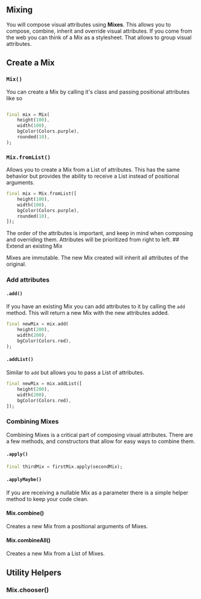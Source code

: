 

## Mixing

You will compose visual attributes using **Mixes**. This allows you to compose, combine, inherit and override visual attributes. If you come from the web you can think of a Mix as a stylesheet. That allows to group visual attributes.
## Create a Mix

### `Mix()`

You can create a Mix by calling it's class and passing positional attributes like so

```dart

final mix = Mix(
    height(100),
    width(100),
    bgColor(Colors.purple),
    rounded(10),
);

```

### `Mix.fromList()`

Allows you to create a Mix from a List of attributes. This has the same behavior but provides the ability to receive a List instead of positional arguments.

```dart
final mix = Mix.fromList([
    height(100),
    width(100),
    bgColor(Colors.purple),
    rounded(10),
]);
```

<Callout emoji="⚠️">
  The order of the attributes is important, and keep in mind when composing and
  overriding them. Attributes will be prioritized from right to left.
</Callout>
## Extend an existing Mix

Mixes are immutable. The new Mix created will inherit all attributes of the original.

### Add attributes

#### `.add()`

If you have an existing Mix you can add attributes to it by calling the `add` method. This will return a new Mix with the new attributes added.

```dart
final newMix = mix.add(
    height(200),
    width(200),
    bgColor(Colors.red),
);
```

#### `.addList()`

Similar to `add` but allows you to pass a List of attributes.

```dart
final newMix = mix.addList([
    height(200),
    width(200),
    bgColor(Colors.red),
]);
```

### Combining Mixes

Combining Mixes is a critical part of composing visual attributes. There are a few methods, and constructors that allow for easy ways to combine them.

#### `.apply()`

```dart
final thirdMix = firstMix.apply(secondMix);
```

#### `.applyMaybe()`

If you are receiving a nullable Mix as a parameter there is a simple helper method to keep your code clean.

#### Mix.combine()

Creates a new Mix from a positional arguments of Mixes.

#### Mix.combineAll()

Creates a new Mix from a List of Mixes.
## Utility Helpers

### Mix.chooser()
